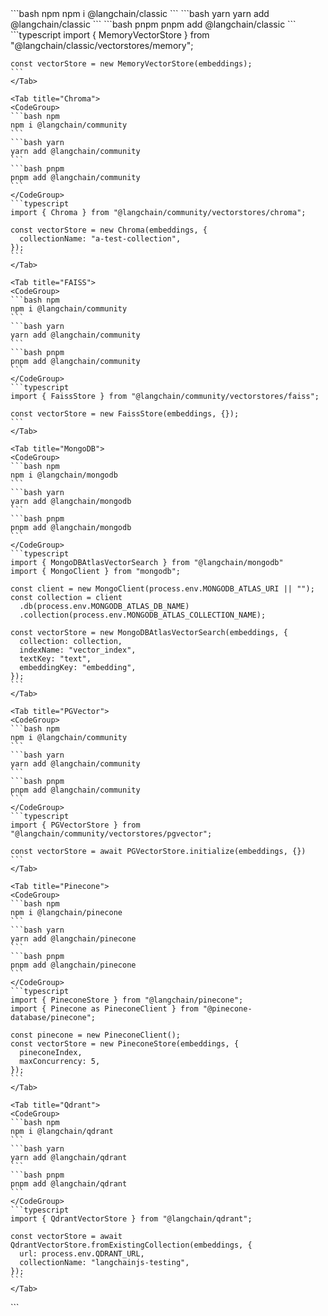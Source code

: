 <Tabs>
    <Tab title="Memory">
    <CodeGroup>
    ```bash npm
    npm i @langchain/classic
    ```
    ```bash yarn
    yarn add @langchain/classic
    ```
    ```bash pnpm
    pnpm add @langchain/classic
    ```
    </CodeGroup>
    ```typescript
    import { MemoryVectorStore } from "@langchain/classic/vectorstores/memory";

    const vectorStore = new MemoryVectorStore(embeddings);
    ```
    </Tab>

    <Tab title="Chroma">
    <CodeGroup>
    ```bash npm
    npm i @langchain/community
    ```
    ```bash yarn
    yarn add @langchain/community
    ```
    ```bash pnpm
    pnpm add @langchain/community
    ```
    </CodeGroup>
    ```typescript
    import { Chroma } from "@langchain/community/vectorstores/chroma";

    const vectorStore = new Chroma(embeddings, {
      collectionName: "a-test-collection",
    });
    ```
    </Tab>

    <Tab title="FAISS">
    <CodeGroup>
    ```bash npm
    npm i @langchain/community
    ```
    ```bash yarn
    yarn add @langchain/community
    ```
    ```bash pnpm
    pnpm add @langchain/community
    ```
    </CodeGroup>
    ```typescript
    import { FaissStore } from "@langchain/community/vectorstores/faiss";

    const vectorStore = new FaissStore(embeddings, {});
    ```
    </Tab>

    <Tab title="MongoDB">
    <CodeGroup>
    ```bash npm
    npm i @langchain/mongodb
    ```
    ```bash yarn
    yarn add @langchain/mongodb
    ```
    ```bash pnpm
    pnpm add @langchain/mongodb
    ```
    </CodeGroup>
    ```typescript
    import { MongoDBAtlasVectorSearch } from "@langchain/mongodb"
    import { MongoClient } from "mongodb";

    const client = new MongoClient(process.env.MONGODB_ATLAS_URI || "");
    const collection = client
      .db(process.env.MONGODB_ATLAS_DB_NAME)
      .collection(process.env.MONGODB_ATLAS_COLLECTION_NAME);

    const vectorStore = new MongoDBAtlasVectorSearch(embeddings, {
      collection: collection,
      indexName: "vector_index",
      textKey: "text",
      embeddingKey: "embedding",
    });
    ```
    </Tab>

    <Tab title="PGVector">
    <CodeGroup>
    ```bash npm
    npm i @langchain/community
    ```
    ```bash yarn
    yarn add @langchain/community
    ```
    ```bash pnpm
    pnpm add @langchain/community
    ```
    </CodeGroup>
    ```typescript
    import { PGVectorStore } from "@langchain/community/vectorstores/pgvector";

    const vectorStore = await PGVectorStore.initialize(embeddings, {})
    ```
    </Tab>

    <Tab title="Pinecone">
    <CodeGroup>
    ```bash npm
    npm i @langchain/pinecone
    ```
    ```bash yarn
    yarn add @langchain/pinecone
    ```
    ```bash pnpm
    pnpm add @langchain/pinecone
    ```
    </CodeGroup>
    ```typescript
    import { PineconeStore } from "@langchain/pinecone";
    import { Pinecone as PineconeClient } from "@pinecone-database/pinecone";

    const pinecone = new PineconeClient();
    const vectorStore = new PineconeStore(embeddings, {
      pineconeIndex,
      maxConcurrency: 5,
    });
    ```
    </Tab>

    <Tab title="Qdrant">
    <CodeGroup>
    ```bash npm
    npm i @langchain/qdrant
    ```
    ```bash yarn
    yarn add @langchain/qdrant
    ```
    ```bash pnpm
    pnpm add @langchain/qdrant
    ```
    </CodeGroup>
    ```typescript
    import { QdrantVectorStore } from "@langchain/qdrant";

    const vectorStore = await QdrantVectorStore.fromExistingCollection(embeddings, {
      url: process.env.QDRANT_URL,
      collectionName: "langchainjs-testing",
    });
    ```
    </Tab>

</Tabs>
```